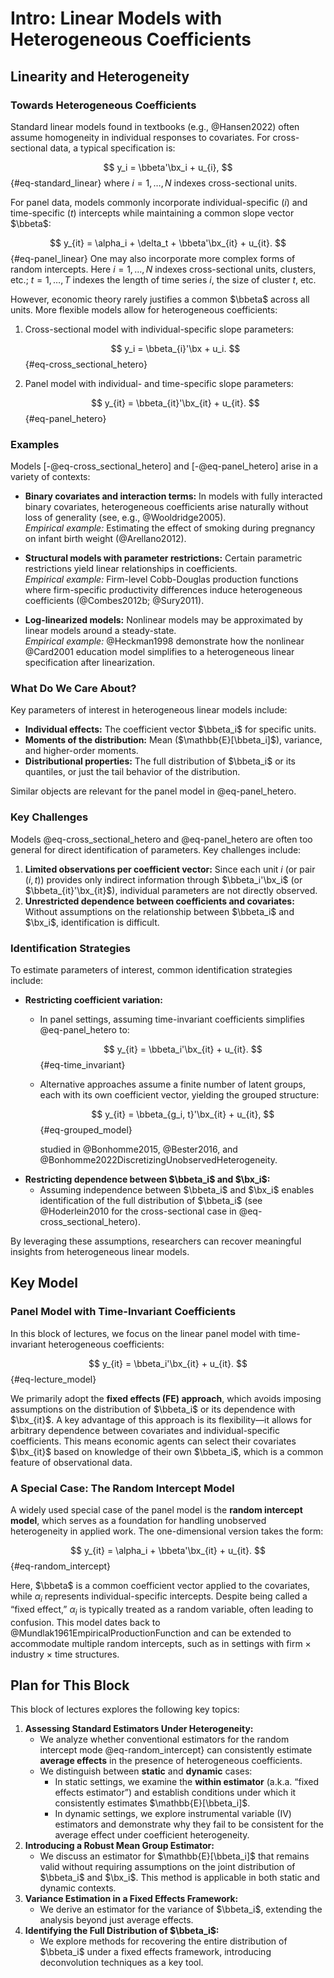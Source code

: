 # Intro: Linear Models with Heterogeneous Coefficients

## Linearity and Heterogeneity

### Towards Heterogeneous Coefficients

Standard linear models found in textbooks (e.g., @Hansen2022) often assume homogeneity in individual responses to covariates. For cross-sectional data, a typical specification is:

$$
y_i = \bbeta'\bx_i + u_{i},
$$ {#eq-standard_linear}
where $i=1, \dots, N$ indexes cross-sectional units. 

For panel data, models commonly incorporate individual-specific $(i)$ and time-specific $(t)$ intercepts while maintaining a common slope vector $\bbeta$:

$$
y_{it} = \alpha_i + \delta_t +  \bbeta'\bx_{it} + u_{it}.
$$ {#eq-panel_linear}
One may also incorporate more complex forms of random intercepts. Here $i=1,\dots, N$ indexes cross-sectional units, clusters, etc.; $t=1, \dots, T$  indexes the length of time series $i$, the size of cluster $t$, etc. 

However, economic theory rarely justifies a common $\bbeta$ across all units. More flexible models allow for heterogeneous coefficients:

1. Cross-sectional model with individual-specific slope parameters:

   $$
y_i = \bbeta_{i}'\bx + u_i.
   $$ {#eq-cross_sectional_hetero}

2. Panel model with individual- and time-specific slope parameters:

   $$
y_{it}  = \bbeta_{it}'\bx_{it} + u_{it}.
   $$ {#eq-panel_hetero}

### Examples

Models [-@eq-cross_sectional_hetero] and [-@eq-panel_hetero] arise in a variety of contexts:

- **Binary covariates and interaction terms:** In models with fully interacted binary covariates, heterogeneous coefficients arise naturally without loss of generality (see, e.g., @Wooldridge2005).  
  *Empirical example:* Estimating the effect of smoking during pregnancy on infant birth weight (@Arellano2012).

- **Structural models with parameter restrictions:** Certain parametric restrictions yield linear relationships in coefficients.  
  *Empirical example:* Firm-level Cobb-Douglas production functions where firm-specific productivity differences induce heterogeneous coefficients (@Combes2012b; @Sury2011).

- **Log-linearized models:** Nonlinear models may be approximated by linear models around a steady-state.  
  *Empirical example:* @Heckman1998 demonstrate how the nonlinear @Card2001 education model simplifies to a heterogeneous linear specification after linearization.

### What Do We Care About?

Key parameters of interest in heterogeneous linear models include:

- **Individual effects:** The coefficient vector $\bbeta_i$ for specific units.
- **Moments of the distribution:** Mean ($\mathbb{E}[\bbeta_i]$), variance, and higher-order moments.
- **Distributional properties:** The full distribution of $\bbeta_i$ or its quantiles, or just the tail behavior of the distribution.

Similar objects are relevant for the panel model in
@eq-panel_hetero.

### Key Challenges

Models
@eq-cross_sectional_hetero and
@eq-panel_hetero are often too general for direct identification of parameters. Key challenges include:

1. **Limited observations per coefficient vector:** Since each unit $i$ (or pair $(i,t)$) provides only indirect information through $\bbeta_i'\bx_i$ (or $\bbeta_{it}'\bx_{it}$), individual parameters are not directly observed.
2. **Unrestricted dependence between coefficients and covariates:** Without assumptions on the relationship between $\bbeta_i$ and $\bx_i$, identification is difficult.

### Identification Strategies

To estimate parameters of interest, common identification strategies include:

- **Restricting coefficient variation:**
  - In panel settings, assuming time-invariant coefficients simplifies
    @eq-panel_hetero to:
    
    $$
y_{it} = \bbeta_i'\bx_{it} + u_{it}.
    $$ {#eq-time_invariant}
    
  - Alternative approaches assume a finite number of latent groups, each with its own coefficient vector, yielding the grouped structure:
    
    $$
y_{it} = \bbeta_{g_i, t}'\bx_{it} + u_{it},
    $$ {#eq-grouped_model}
    
    studied in @Bonhomme2015, @Bester2016, and @Bonhomme2022DiscretizingUnobservedHeterogeneity.

- **Restricting dependence between $\bbeta_i$ and $\bx_i$:**
  - Assuming independence between $\bbeta_i$ and $\bx_i$ enables identification of the full distribution of $\bbeta_i$ (see @Hoderlein2010 for the cross-sectional case in
    @eq-cross_sectional_hetero).

By leveraging these assumptions, researchers can recover meaningful insights from heterogeneous linear models.

## Key Model

### Panel Model with Time-Invariant Coefficients

In this block of lectures, we focus on the linear panel model with time-invariant heterogeneous coefficients:

$$
y_{it} = \bbeta_i'\bx_{it} + u_{it}.
$$ {#eq-lecture_model}

We primarily adopt the **fixed effects (FE) approach**, which avoids imposing assumptions on the distribution of $\bbeta_i$ or its dependence with $\bx_{it}$. A key advantage of this approach is its flexibility—it allows for arbitrary dependence between covariates and individual-specific coefficients. This means economic agents can select their covariates $\bx_{it}$ based on knowledge of their own $\bbeta_i$, which is a common feature of observational data.

### A Special Case: The Random Intercept Model

A widely used special case of the panel model is the **random intercept model**, which serves as a foundation for handling unobserved heterogeneity in applied work. The one-dimensional version takes the form:

$$
y_{it} = \alpha_i + \bbeta'\bx_{it} + u_{it}.
$$ {#eq-random_intercept}

Here, $\bbeta$ is a common coefficient vector applied to the covariates, while $\alpha_i$ represents individual-specific intercepts. Despite being called a "fixed effect," $\alpha_i$ is typically treated as a random variable, often leading to confusion. This model dates back to @Mundlak1961EmpiricalProductionFunction and can be extended to accommodate multiple random intercepts, such as in settings with firm $\times$ industry $\times$ time structures.

## Plan for This Block

This block of lectures explores the following key topics:

1. **Assessing Standard Estimators Under Heterogeneity:**  
   - We analyze whether conventional estimators for the random intercept mode @eq-random_intercept} can consistently estimate **average effects** in the presence of heterogeneous coefficients.  
   - We distinguish between **static** and **dynamic** cases:
     - In static settings, we examine the **within estimator** (a.k.a. "fixed effects estimator") and establish conditions under which it consistently estimates $\mathbb{E}[\bbeta_i]$.
     - In dynamic settings, we explore instrumental variable (IV) estimators and demonstrate why they fail to be consistent for the average effect under coefficient heterogeneity.

2. **Introducing a Robust Mean Group Estimator:**  
   - We discuss an estimator for $\mathbb{E}[\bbeta_i]$ that remains valid without requiring assumptions on the joint distribution of $\bbeta_i$ and $\bx_i$. This method is applicable in both static and dynamic contexts.

3. **Variance Estimation in a Fixed Effects Framework:**  
   - We derive an estimator for the variance of $\bbeta_i$, extending the analysis beyond just average effects.

4. **Identifying the Full Distribution of $\bbeta_i$:**  
   - We explore methods for recovering the entire distribution of $\bbeta_i$ under a fixed effects framework, introducing deconvolution techniques as a key tool.
 
